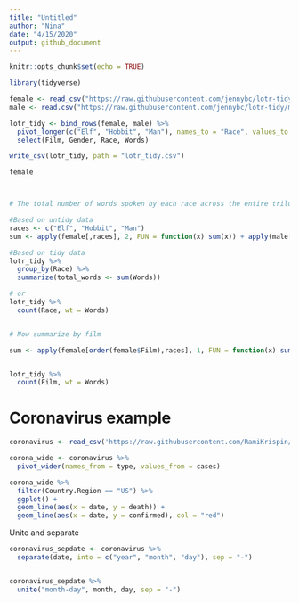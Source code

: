 ```yaml
---
title: "Untitled"
author: "Nina"
date: "4/15/2020"
output: github_document
---
```


```r
knitr::opts_chunk$set(echo = TRUE)
```

```r
library(tidyverse)

female <- read_csv("https://raw.githubusercontent.com/jennybc/lotr-tidy/master/data/Female.csv")
male <- read.csv("https://raw.githubusercontent.com/jennybc/lotr-tidy/master/data/Male.csv")

lotr_tidy <- bind_rows(female, male) %>% 
  pivot_longer(c("Elf", "Hobbit", "Man"), names_to = "Race", values_to = "Words") %>% 
  select(Film, Gender, Race, Words)

write_csv(lotr_tidy, path = "lotr_tidy.csv")

female



# The total number of words spoken by each race across the entire trilogy

#Based on untidy data
races <- c("Elf", "Hobbit", "Man")
sum <- apply(female[,races], 2, FUN = function(x) sum(x)) + apply(male[,races], 2, FUN = function(x) sum(x))

#Based on tidy data
lotr_tidy %>% 
  group_by(Race) %>% 
  summarize(total_words <- sum(Words))

# or
lotr_tidy %>% 
  count(Race, wt = Words)


# Now summarize by film

sum <- apply(female[order(female$Film),races], 1, FUN = function(x) sum(x)) + apply(male[order(female$Film),races], 1, FUN = function(x) sum(x))


lotr_tidy %>% 
  count(Film, wt = Words)

```
# Coronavirus example
```r
coronavirus <- read_csv('https://raw.githubusercontent.com/RamiKrispin/coronavirus-csv/master/coronavirus_dataset.csv', col_types = cols(Province.State = col_character()))

corona_wide <- coronavirus %>% 
  pivot_wider(names_from = type, values_from = cases)

corona_wide %>% 
  filter(Country.Region == "US") %>% 
  ggplot() +
  geom_line(aes(x = date, y = death)) +
  geom_line(aes(x = date, y = confirmed), col = "red")


```

Unite and separate
```r
coronavirus_sepdate <- coronavirus %>% 
  separate(date, into = c("year", "month", "day"), sep = "-")


coronavirus_sepdate %>% 
  unite("month-day", month, day, sep = "-")


```

